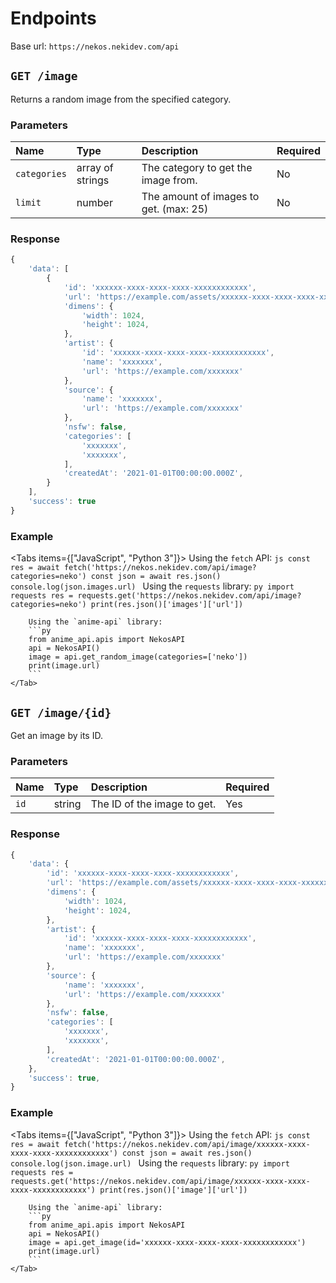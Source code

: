 
# Endpoints

Base url: `https://nekos.nekidev.com/api`

## `GET /image`

Returns a random image from the specified category.

### Parameters

| Name | Type | Description | Required |
| :--- | :--- | :--- | :--- |
| `categories` | array of strings | The category to get the image from. | No |
| `limit` | number | The amount of images to get. (max: 25) | No |

### Response

```js
{ 
    'data': [
        {
            'id': 'xxxxxx-xxxx-xxxx-xxxx-xxxxxxxxxxxx',
            'url': 'https://example.com/assets/xxxxxx-xxxx-xxxx-xxxx-xxxxxxxxxxxx.png',
            'dimens': {
                'width': 1024,
                'height': 1024,
            },
            'artist': {
                'id': 'xxxxxx-xxxx-xxxx-xxxx-xxxxxxxxxxxx',
                'name': 'xxxxxxx',
                'url': 'https://example.com/xxxxxxx'
            },
            'source': {
                'name': 'xxxxxxx',
                'url': 'https://example.com/xxxxxxx'
            },
            'nsfw': false,
            'categories': [
                'xxxxxxx',
                'xxxxxxx',
            ],
            'createdAt': '2021-01-01T00:00:00.000Z',
        }
    ],
    'success': true
}
```

### Example

<Tabs items={["JavaScript", "Python 3"]}>
    <Tab>
        Using the `fetch` API:
        ```js
        const res = await fetch('https://nekos.nekidev.com/api/image?categories=neko')
        const json = await res.json()
        console.log(json.images.url)
        ``` 
    </Tab>
    <Tab>
        Using the `requests` library:
        ```py
        import requests
        res = requests.get('https://nekos.nekidev.com/api/image?categories=neko')
        print(res.json()['images']['url'])
        ```

        Using the `anime-api` library:
        ```py
        from anime_api.apis import NekosAPI
        api = NekosAPI()
        image = api.get_random_image(categories=['neko'])
        print(image.url)
        ```
    </Tab>
</Tabs>

## `GET /image/{id}`

Get an image by its ID.

### Parameters

| Name | Type | Description | Required |
| :--- | :--- | :--- | :--- |
| `id` | string | The ID of the image to get. | Yes |

### Response

```js
{ 
    'data': {
        'id': 'xxxxxx-xxxx-xxxx-xxxx-xxxxxxxxxxxx',
        'url': 'https://example.com/assets/xxxxxx-xxxx-xxxx-xxxx-xxxxxxxxxxxx.png',
        'dimens': {
            'width': 1024,
            'height': 1024,
        },
        'artist': {
            'id': 'xxxxxx-xxxx-xxxx-xxxx-xxxxxxxxxxxx',
            'name': 'xxxxxxx',
            'url': 'https://example.com/xxxxxxx'
        },
        'source': {
            'name': 'xxxxxxx',
            'url': 'https://example.com/xxxxxxx'
        },
        'nsfw': false,
        'categories': [
            'xxxxxxx',
            'xxxxxxx',
        ],
        'createdAt': '2021-01-01T00:00:00.000Z',
    },
    'success': true,
}
```

### Example

<Tabs items={["JavaScript", "Python 3"]}>
    <Tab>
        Using the `fetch` API:
        ```js
        const res = await fetch('https://nekos.nekidev.com/api/image/xxxxxx-xxxx-xxxx-xxxx-xxxxxxxxxxxx')
        const json = await res.json()
        console.log(json.image.url)
        ``` 
    </Tab>
    <Tab>
        Using the `requests` library:
        ```py
        import requests
        res = requests.get('https://nekos.nekidev.com/api/image/xxxxxx-xxxx-xxxx-xxxx-xxxxxxxxxxxx')
        print(res.json()['image']['url'])
        ```

        Using the `anime-api` library:
        ```py
        from anime_api.apis import NekosAPI
        api = NekosAPI()
        image = api.get_image(id='xxxxxx-xxxx-xxxx-xxxx-xxxxxxxxxxxx')
        print(image.url)
        ```
    </Tab>
</Tabs>